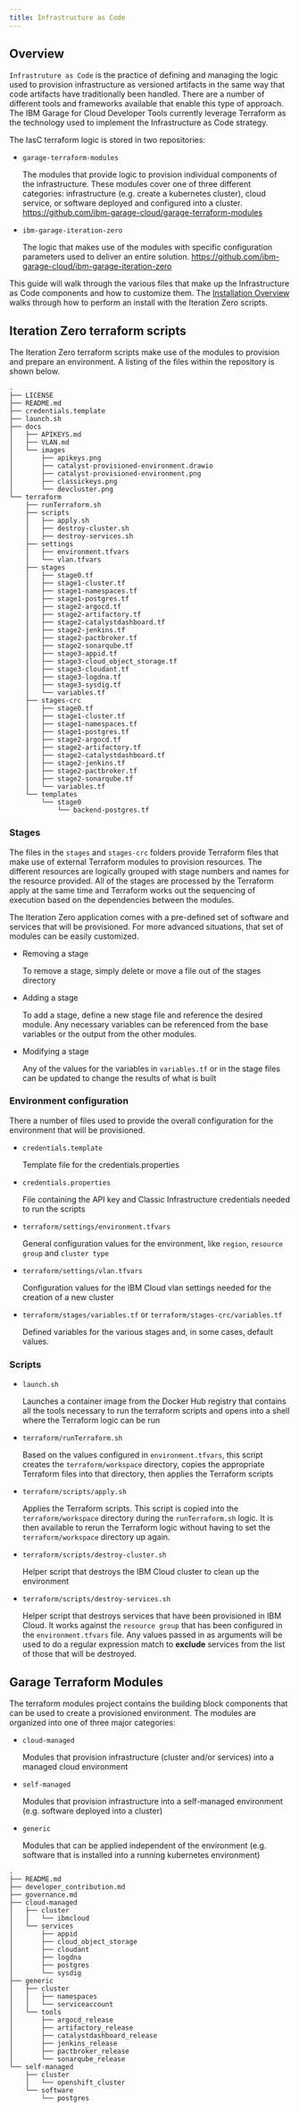 ```yaml
---
title: Infrastructure as Code
---
```


<PageDescription>


</PageDescription>

## Overview

`Infrastruture as Code` is the practice of defining and managing the logic used to provision infrastructure as versioned
artifacts in the same way that code artifacts have traditionally been handled. There are a number of different tools and
frameworks available that enable this type of approach. The IBM Garage for Cloud Developer Tools currently leverage 
Terraform as the technology used to implement the Infrastructure as Code strategy.

The IasC terraform logic is stored in two repositories:

- `garage-terraform-modules`

    The modules that provide logic to provision individual components of the infrastructure. These modules cover one of
    three different categories: infrastructure (e.g. create a kubernetes cluster), cloud service, or software deployed and 
    configured into a cluster. https://github.com/ibm-garage-cloud/garage-terraform-modules

- `ibm-garage-iteration-zero` 

    The logic that makes use of the modules with specific configuration parameters used to deliver an entire solution. 
    https://github.com/ibm-garage-cloud/ibm-garage-iteration-zero
    

This guide will walk through the various files that make up the Infrastructure as Code components and how to
customize them. The [Installation Overview](/admin/overview) walks through how to perform an install with the Iteration Zero
scripts.

## Iteration Zero terraform scripts

The Iteration Zero terraform scripts make use of the modules to provision and prepare an environment. A listing of
the files within the repository is shown below.

```
.
├── LICENSE
├── README.md
├── credentials.template
├── launch.sh
├── docs
│   ├── APIKEYS.md
│   ├── VLAN.md
│   └── images
│       ├── apikeys.png
│       ├── catalyst-provisioned-environment.drawio
│       ├── catalyst-provisioned-environment.png
│       ├── classickeys.png
│       └── devcluster.png
└── terraform
    ├── runTerraform.sh
    ├── scripts
    │   ├── apply.sh
    │   ├── destroy-cluster.sh
    │   ├── destroy-services.sh
    ├── settings
    │   ├── environment.tfvars
    │   └── vlan.tfvars
    ├── stages
    │   ├── stage0.tf
    │   ├── stage1-cluster.tf
    │   ├── stage1-namespaces.tf
    │   ├── stage1-postgres.tf
    │   ├── stage2-argocd.tf
    │   ├── stage2-artifactory.tf
    │   ├── stage2-catalystdashboard.tf
    │   ├── stage2-jenkins.tf
    │   ├── stage2-pactbroker.tf
    │   ├── stage2-sonarqube.tf
    │   ├── stage3-appid.tf
    │   ├── stage3-cloud_object_storage.tf
    │   ├── stage3-cloudant.tf
    │   ├── stage3-logdna.tf
    │   ├── stage3-sysdig.tf
    │   └── variables.tf
    ├── stages-crc
    │   ├── stage0.tf
    │   ├── stage1-cluster.tf
    │   ├── stage1-namespaces.tf
    │   ├── stage1-postgres.tf
    │   ├── stage2-argocd.tf
    │   ├── stage2-artifactory.tf
    │   ├── stage2-catalystdashboard.tf
    │   ├── stage2-jenkins.tf
    │   ├── stage2-pactbroker.tf
    │   ├── stage2-sonarqube.tf
    │   └── variables.tf
    └── templates
        └── stage0
            └── backend-postgres.tf
```

### Stages

The files in the `stages` and `stages-crc` folders provide Terraform files that make use of external
Terraform modules to provision resources. The different resources are logically grouped with stage numbers
and names for the resource provided. All of the stages are processed by the Terraform apply at the same 
time and Terraform works out the sequencing of execution based on the dependencies between the modules.

The Iteration Zero application comes with a pre-defined set of software and services that will be 
provisioned. For more advanced situations, that set of modules can be easily customized.

- Removing a stage

    To remove a stage, simply delete or move a file out of the stages directory

- Adding a stage

    To add a stage, define a new stage file and reference the desired module. Any necessary variables
    can be referenced from the base variables or the output from the other modules.

- Modifying a stage

    Any of the values for the variables in `variables.tf` or in the stage files can be updated to change
    the results of what is built 

### Environment configuration

There a number of files used to provide the overall configuration for the environment that will be 
provisioned.

- `credentials.template`

    Template file for the credentials.properties
    
- `credentials.properties`

    File containing the API key and Classic Infrastructure credentials needed to run the scripts
    
- `terraform/settings/environment.tfvars`

    General configuration values for the environment, like `region`, `resource group` and `cluster type`
     
- `terraform/settings/vlan.tfvars`

    Configuration values for the IBM Cloud vlan settings needed for the creation of a new cluster
    
- `terraform/stages/variables.tf` or `terraform/stages-crc/variables.tf`

    Defined variables for the various stages and, in some cases, default values.

### Scripts

- `launch.sh`

    Launches a container image from the Docker Hub registry that contains all the tools necessary to run
    the terraform scripts and opens into a shell where the Terraform logic can be run
    
- `terraform/runTerraform.sh`

    Based on the values configured in `environment.tfvars`, this script creates the `terraform/workspace`
    directory, copies the appropriate Terraform files into that directory, then applies the Terraform 
    scripts
    
- `terraform/scripts/apply.sh`

    Applies the Terraform scripts. This script is copied into the `terraform/workspace` directory during the
    `runTerraform.sh` logic. It is then available to rerun the Terraform logic without having to set
    the `terraform/workspace` directory up again.
    
- `terraform/scripts/destroy-cluster.sh`

    Helper script that destroys the IBM Cloud cluster to clean up the environment

- `terraform/scripts/destroy-services.sh`

    Helper script that destroys services that have been provisioned in IBM Cloud. It works against
    the `resource group` that has been configured in the `environment.tfvars` file. Any values passed
    in as arguments will be used to do a regular expression match to **exclude** services from the
    list of those that will be destroyed.

## Garage Terraform Modules

The terraform modules project contains the building block components that can be used to create a
provisioned environment. The modules are organized into one of three major categories:

- `cloud-managed`
    
    Modules that provision infrastructure (cluster and/or services) into a managed cloud environment
    
- `self-managed`

    Modules that provision infrastructure into a self-managed environment (e.g. software deployed 
    into a cluster)

- `generic`

    Modules that can be applied independent of the environment (e.g. software that is installed
    into a running kubernetes environment)

```
.
├── README.md
├── developer_contribution.md
├── governance.md
├── cloud-managed
│   ├── cluster
│   │   └── ibmcloud
│   └── services
│       ├── appid
│       ├── cloud_object_storage
│       ├── cloudant
│       ├── logdna
│       ├── postgres
│       └── sysdig
├── generic
│   ├── cluster
│   │   ├── namespaces
│   │   └── serviceaccount
│   └── tools
│       ├── argocd_release
│       ├── artifactory_release
│       ├── catalystdashboard_release
│       ├── jenkins_release
│       ├── pactbroker_release
│       └── sonarqube_release
└── self-managed
    ├── cluster
    │   └── openshift_cluster
    └── software
        └── postgres
```
